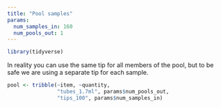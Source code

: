 ```yaml
---
title: "Pool samples"
params:
  num_samples_in: 160
  num_pools_out: 1
---
```

```r
library(tidyverse)
```


In reality you can use the same tip for all members of the pool, but to be safe we are using a separate tip for each sample.
```r
pool <- tribble(~item, ~quantity,
                "tubes_1.7ml", params$num_pools_out, 
                "tips_100", params$num_samples_in)
```

